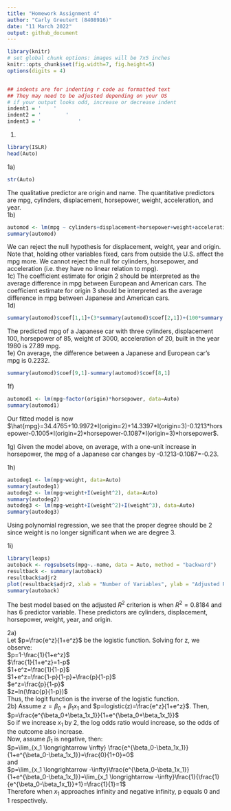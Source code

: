 ---
title: "Homework Assignment 4"
author: "Carly Greutert (8408916)"
date: "11 March 2022"
output: github_document
---


```{r setup, echo=FALSE}
library(knitr)
# set global chunk options: images will be 7x5 inches
knitr::opts_chunk$set(fig.width=7, fig.height=5)
options(digits = 4)


## indents are for indenting r code as formatted text
## They may need to be adjusted depending on your OS
# if your output looks odd, increase or decrease indent
indent1 = '    '
indent2 = '        '
indent3 = '            '
```
1. 
```{r}
library(ISLR)
head(Auto)
```
1a)
```{r}
str(Auto)
```
The qualitative predictor are origin and name. The quantitative predictors are mpg, cylinders, displacement, horsepower, weight, acceleration, and year.                                     
1b)
```{r}
automod <- lm(mpg ~ cylinders+displacement+horsepower+weight+acceleration+year+factor(origin)-name, data=Auto)
summary(automod)
```
We can reject the null hypothesis for displacement, weight, year and origin. Note that, holding other variables fixed, cars from outside the U.S. affect the mpg more. We cannot reject the null for cylinders, horsepower, and acceleration (i.e. they have no linear relation to mpg).        
1c) The coefficient estimate for origin 2 should be interpreted as the average difference in mpg between European and American cars. The coefficient estimate for origin 3 should be interpreted as the average difference in mpg between Japanese and American cars.                           
1d) 
```{r}
summary(automod)$coef[1,1]+(3*summary(automod)$coef[2,1])+(100*summary(automod)$coef[3,1])+(85*summary(automod)$coef[4,1])+(3000*summary(automod)$coef[5,1])+(20*summary(automod)$coef[6,1])+(80*summary(automod)$coef[7,1])+(1*summary(automod)$coef[9,1])
```
The predicted mpg of a Japanese car with three cylinders, displacement 100, horsepower
of 85, weight of 3000, acceleration of 20, built in the year 1980 is 27.89 mpg.                 
1e) On average, the difference between a Japanese and European car's mpg is 0.2232.
```{r}
summary(automod)$coef[9,1]-summary(automod)$coef[8,1]
```
1f)
```{r}
automod1 <- lm(mpg~factor(origin)*horsepower, data=Auto)
summary(automod1)
```
Our fitted model is now $\hat{mpg}=34.4765+10.9972*I(origin=2)+14.3397*I(origin=3)-0.1213*horsepower-0.1005*I(origin=2)*horsepower-0.1087*I(origin=3)*horsepower$.

1g) Given the model above, on average, with a one-unit increase in horsepower, the mpg of a Japanese car changes by -0.1213-0.1087=-0.23.

1h)
```{r}
autodeg1 <- lm(mpg~weight, data=Auto)
summary(autodeg1)
autodeg2 <- lm(mpg~weight+I(weight^2), data=Auto)
summary(autodeg2)
autodeg3 <- lm(mpg~weight+I(weight^2)+I(weight^3), data=Auto)
summary(autodeg3)
```
Using polynomial regression, we see that the proper degree should be 2 since weight is no longer significant when we are degree 3. 

1i) 
```{r}
library(leaps)
autoback <- regsubsets(mpg~.-name, data = Auto, method = "backward")
resultback <- summary(autoback)
resultback$adjr2
plot(resultback$adjr2, xlab = "Number of Variables", ylab = "Adjusted RSq", type = "l")
summary(autoback)
```
The best model based on the adjusted $R^2$ criterion is when $R^2=0.8184$ and has 6 predictor variable. These predictors are cylinders, displacement, horsepower, weight, year, and origin.


2a)                                                                                           
Let $p=\frac{e^z}{1+e^z}$ be the logistic function. Solving for z, we observe:               
$p=1-\frac{1}{1+e^z}$                                                                             
$\frac{1}{1+e^z}=1-p$                                                                             
$1+e^z=\frac{1}{1-p}$                                                                              
$1+e^z=\frac{1-p}{1-p}+\frac{p}{1-p}$                                                              
$e^z=\frac{p}{1-p}$                                                                                
$z=ln(\frac{p}{1-p})$                                                                              
Thus, the logit function is the inverse of the logistic function.                               
2b) Assume $z=\beta_0+\beta_1x_1$ and $p=logistic(z)=\frac{e^z}{1+e^z}$. Then,              
$p=\frac{e^{\beta_0+\beta_1x_1}}{1+e^{\beta_0+\beta_1x_1}}$                                    
So if we increase $x_1$ by 2, the log odds ratio would increase, so the odds of the outcome also increase.                                                                                      
Now, assume $\beta_1$ is negative, then:                                                        
$p=\lim_{x_1 \longrightarrow \infty} \frac{e^{\beta_0-\beta_1x_1}}{1+e^{\beta_0-\beta_1x_1}}=\frac{0}{1+0}=0$                       
and                                                                                             
$p=\lim_{x_1 \longrightarrow -\infty}\frac{e^{\beta_0-\beta_1x_1}}{1+e^{\beta_0-\beta_1x_1}}=\lim_{x_1 \longrightarrow -\infty}\frac{1}{\frac{1}{e^{\beta_0-\beta_1x_1}}+1}=\frac{1}{1}=1$                            
Therefore when $x_1$ approaches infinity and negative infinity, p equals 0 and 1 respectively. 